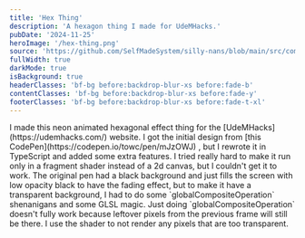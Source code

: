 ```yaml
---
title: 'Hex Thing'
description: 'A hexagon thing I made for UdeMHacks.'
pubDate: '2024-11-25'
heroImage: '/hex-thing.png'
source: 'https://github.com/SelfMadeSystem/silly-nans/blob/main/src/components/useHexThing.ts'
fullWidth: true
darkMode: true
isBackground: true
headerClasses: 'bf-bg before:backdrop-blur-xs before:fade-b'
contentClasses: 'bf-bg before:backdrop-blur-xs before:fade-y'
footerClasses: 'bf-bg before:backdrop-blur-xs before:fade-t-xl'
---
```



<div class="mr-auto w-fit max-w-lg rounded-xl p-4 pl-8 text-white bf-bg before:backdrop-blur-xs before:fade-y">
  I made this neon animated hexagonal effect thing for the [UdeMHacks](https://udemhacks.com/) website. I got the
  initial design from [this CodePen](https://codepen.io/towc/pen/mJzOWJ) , but I rewrote it in TypeScript and added some
  extra features. I tried really hard to make it run only in a fragment shader instead of a 2d canvas, but I couldn't
  get it to work. The original pen had a black background and just fills the screen with low opacity black to have the
  fading effect, but to make it have a transparent background, I had to do some `globalCompositeOperation` shenanigans
  and some GLSL magic. Just doing `globalCompositeOperation` doesn't fully work because leftover pixels from the
  previous frame will still be there. I use the shader to not render any pixels that are too transparent.
</div>

<div class="bg-dots absolute inset-0 -z-10 bg-slate-900">
  <HexThing cx="0.6" cy="0.5" client:load />
</div>
